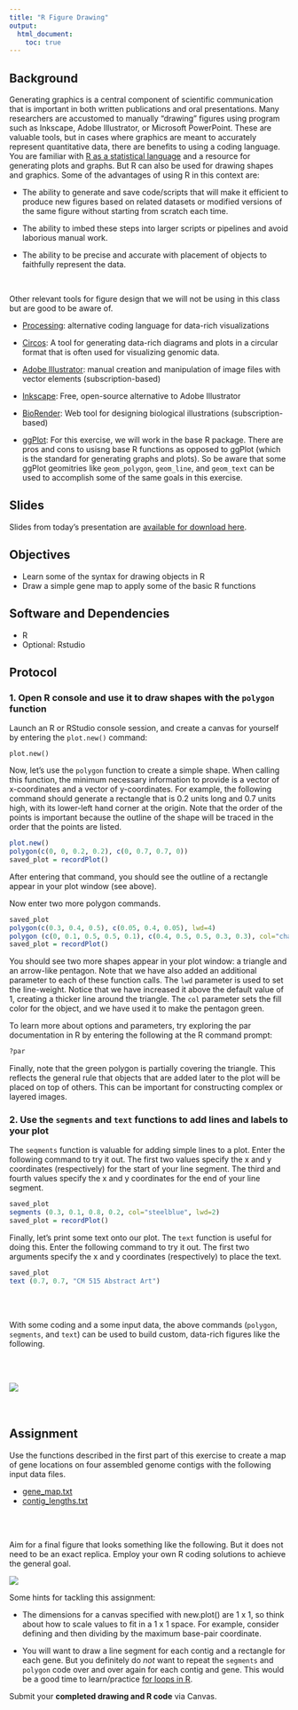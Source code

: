 ```yaml
---
title: "R Figure Drawing"
output:
  html_document:
    toc: true
---
```



## Background
Generating graphics is a central component of scientific communication that is important in both written publications and oral presentations. Many researchers are accustomed to manually “drawing” figures using program such as Inkscape, Adobe Illustrator, or Microsoft PowerPoint. These are valuable tools, but in cases where graphics are meant to accurately represent quantitative data, there are benefits to using a coding language. You are  familiar with [R as a statistical language](https://www.r-project.org/) and a resource for generating plots and graphs. But R can also be used for drawing shapes and graphics. Some of the advantages of using R in this context are:

- The ability to generate and save code/scripts that will make it efficient to produce new figures based on related datasets or modified versions of the same figure without starting from scratch each time.

- The ability to imbed these steps into larger scripts or pipelines and avoid laborious manual work.

- The ability to be precise and accurate with placement of objects to faithfully represent the data.

\


Other relevant tools for figure design that we will not be using in this class but are good to be aware of.

- [Processing](https://processing.org/): alternative coding language for data-rich visualizations

- [Circos](http://circos.ca/): A tool for generating data-rich diagrams and plots in a circular format that is often used for visualizing genomic data.

- [Adobe Illustrator](https://www.adobe.com/products/illustrator.html): manual creation and manipulation of image files with vector elements (subscription-based)

- [Inkscape](https://inkscape.org/): Free, open-source alternative to Adobe Illustrator

- [BioRender](https://biorender.com/): Web tool for designing biological illustrations (subscription-based)

- [ggPlot](https://ggplot2.tidyverse.org/reference/ggplot.html): For this exercise, we will work in the base R package. There are pros and cons to usisng base R functions as opposed to ggPlot (which is the standard for generating graphs and plots). So be aware that some ggPlot geomitries like `geom_polygon`, `geom_line`, and `geom_text` can be used to accomplish some of the same goals in this exercise.

## Slides
Slides from today's presentation are [available for download here](DataVisualizationII.pdf).

## Objectives

- Learn some of the syntax for drawing objects in R
- Draw a simple gene map to apply some of the basic R functions

## Software and Dependencies
- R
- Optional: Rstudio

## Protocol

### 1.	Open R console and use it to draw shapes with the `polygon` function


Launch an R or RStudio console session, and create a canvas for yourself by entering the `plot.new()` command:

<pre class="r"><code>plot.new()</code></pre>

Now, let’s use the `polygon` function to create a simple shape. When calling this function, the minimum necessary information to provide is a vector of x-coordinates and a vector of y-coordinates. For example, the following command should generate a rectangle that is 0.2 units long and 0.7 units high, with its lower-left hand corner at the origin. Note that the order of the points is important because the outline of the shape will be traced in the order that the points are listed.

```r
plot.new()
polygon(c(0, 0, 0.2, 0.2), c(0, 0.7, 0.7, 0))
saved_plot = recordPlot()
```
After entering that command, you should see the outline of a rectangle appear in your plot window (see above).


Now enter two more polygon commands.

```r
saved_plot
polygon(c(0.3, 0.4, 0.5), c(0.05, 0.4, 0.05), lwd=4)
polygon (c(0, 0.1, 0.5, 0.5, 0.1), c(0.4, 0.5, 0.5, 0.3, 0.3), col="chartreuse4")
saved_plot = recordPlot()
```
You should see two more shapes appear in your plot window: a triangle and an arrow-like pentagon. Note that we have also added an additional parameter to each of these function calls. The `lwd` parameter is used to set the line-weight. Notice that we have increased it above the default value of 1, creating a thicker line around the triangle. The `col` parameter sets the fill color for the object, and we have used it to make the pentagon green.

To learn more about options and parameters, try exploring the par documentation in R by entering the following at the R command prompt:

```r
?par
```

Finally, note that the green polygon is partially covering the triangle. This reflects the general rule that objects that are added later to the plot will be placed on top of others. This can be important for constructing complex or layered images.

### 2. Use the `segments` and `text` functions to add lines and labels to your plot

The `seqments` function is valuable for adding simple lines to a plot. Enter the following command to try it out. The first two values specify the x and y coordinates (respectively) for the start of your line segment. The third and fourth values specify the x and y coordinates for the end of your line segment.

```r
saved_plot
segments (0.3, 0.1, 0.8, 0.2, col="steelblue", lwd=2)
saved_plot = recordPlot()
```


Finally, let's print some text onto our plot. The `text` function is useful for doing this. Enter the following command to try it out. The first two arguments specify the x and y coordinates (respectively) to place the text.

```r
saved_plot
text (0.7, 0.7, "CM 515 Abstract Art")
```

\
\



With some coding and a some input data, the above commands (`polygon`, `segments`, and `text`) can be used to build custom, data-rich figures like the following.

\
\

 ![](images/numt.png)
\
\
\

## Assignment

Use the functions described in the first part of this exercise to create a map of gene locations on four assembled genome contigs with the following input data files.

- [gene_map.txt](data/gene_map.txt)
- [contig_lengths.txt](data/contig_lengths.txt)

\
\

Aim for a final figure that looks something like the following. But it does not need to be an exact replica. Employ your own R coding solutions to achieve the general goal.

 ![](images/gene_map.png)
 
 
Some hints for tackling this assignment:

- The dimensions for a canvas specified with new.plot() are 1 x 1, so think about how to scale values to fit in a 1 x 1 space. For example, consider defining and then dividing by the maximum base-pair coordinate.

- You will want to draw a line segment for each contig and a rectangle for each gene. But you definitely do *not* want to repeat the `segments` and `polygon` code over and over again for each contig and gene. This would be a good time to learn/practice [for loops in R](https://www.w3schools.com/r/r_for_loop.asp).

Submit your **completed drawing and R code** via Canvas.